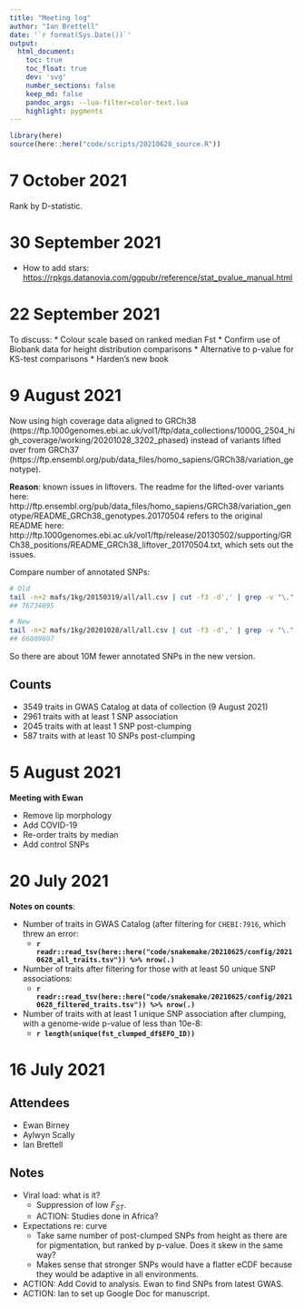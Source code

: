 ```yaml
---
title: "Meeting log"
author: "Ian Brettell"
date: '`r format(Sys.Date())`'
output:
  html_document:
    toc: true
    toc_float: true
    dev: 'svg'
    number_sections: false
    keep_md: false
    pandoc_args: --lua-filter=color-text.lua
    highlight: pygments
---
```


```r
library(here)
source(here::here("code/scripts/20210628_source.R"))
```

# 7 October 2021

Rank by D-statistic.

# 30 September 2021

* How to add stars: <https://rpkgs.datanovia.com/ggpubr/reference/stat_pvalue_manual.html>

# 22 September 2021

To discuss:
* Colour scale based on ranked median Fst
* Confirm use of Biobank data for height distribution comparisons
* Alternative to p-value for KS-test comparisons
* Harden's new book

# 9 August 2021

Now using high coverage data aligned to GRCh38 (https://ftp.1000genomes.ebi.ac.uk/vol1/ftp/data_collections/1000G_2504_high_coverage/working/20201028_3202_phased) instead of variants lifted over from GRCh37 (https://ftp.ensembl.org/pub/data_files/homo_sapiens/GRCh38/variation_genotype).

**Reason**: known issues in liftovers. The readme for the lifted-over variants here: http://ftp.ensembl.org/pub/data_files/homo_sapiens/GRCh38/variation_genotype/README_GRCh38_genotypes.20170504 refers to the original README here: http://ftp.1000genomes.ebi.ac.uk/vol1/ftp/release/20130502/supporting/GRCh38_positions/README_GRCh38_liftover_20170504.txt, which sets out the issues.

Compare number of annotated SNPs:
```bash
# Old
tail -n+2 mafs/1kg/20150319/all/all.csv | cut -f3 -d',' | grep -v "\." | wc -l
## 76734695

# New
tail -n+2 mafs/1kg/20201028/all/all.csv | cut -f3 -d',' | grep -v "\." | wc -l
## 66809807
```

So there are about 10M fewer annotated SNPs in the new version.

## Counts

* 3549 traits in GWAS Catalog at data of collection (9 August 2021)
* 2961 traits with at least 1 SNP association
* 2045 traits with at least 1 SNP post-clumping
* 587 traits with at least 10 SNPs post-clumping

# 5 August 2021

**Meeting with Ewan**

* Remove lip morphology
* Add COVID-19
* Re-order traits by median
* Add control SNPs

# 20 July 2021

**Notes on counts**:

* Number of traits in GWAS Catalog (after filtering for `CHEBI:7916`, which threw an error:
  - **`r readr::read_tsv(here::here("code/snakemake/20210625/config/20210628_all_traits.tsv")) %>% nrow(.)`**
* Number of traits after filtering for those with at least 50 unique SNP associations:
  - **`r readr::read_tsv(here::here("code/snakemake/20210625/config/20210628_filtered_traits.tsv")) %>% nrow(.)`**
* Number of traits with at least 1 unique SNP association after clumping, with a genome-wide p-value of less than 10e-8:
  - **`r length(unique(fst_clumped_df$EFO_ID))`**

# 16 July 2021

## Attendees

* Ewan Birney
* Aylwyn Scally
* Ian Brettell

## Notes

* Viral load: what is it? 
  - Suppression of low $F_{ST}$.
  - [ACTION]{color="red"}: Studies done in Africa?
* Expectations re: curve
  - Take same number of post-clumped SNPs from height as there are for pigmentation, but ranked by p-value. Does it skew in the same way?
  - Makes sense that stronger SNPs would have a flatter eCDF because they would be adaptive in all environments.
* [ACTION]{color="red"}: Add Covid to analysis. Ewan to find SNPs from latest GWAS.
* [ACTION]{color="red"}: Ian to set up Google Doc for manuscript.
  